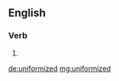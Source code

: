 ==English==

===Verb===
{{head|en}}

# {{en-past of|uniformize}}

[[de:uniformized]]
[[mg:uniformized]]